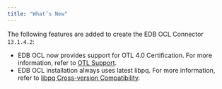 ```yaml
---
title: "What’s New"
---
```


<div id="whats_new" class="registered_link"></div>


The following features are added to create the EDB OCL Connector `13.1.4.2`:

-   EDB OCL now provides support for OTL 4.0 Certification. For more information, refer to [OTL Support](04_open_client_library/#otl_support).
-   EDB OCL installation always uses latest libpq. For more information, refer to [libpq Cross-version Compatibility](#libpq_compatibility).
